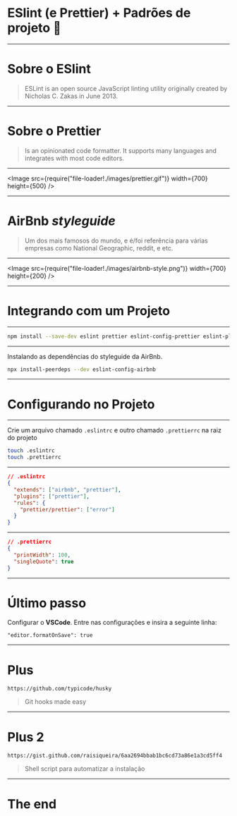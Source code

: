 
# ESlint (e Prettier) + Padrões de projeto 🤩

---

# Sobre o ESlint

> ESLint is an open source JavaScript linting utility originally created by Nicholas C. Zakas in June 2013.

---

# Sobre o Prettier

> Is an opinionated code formatter. It supports many languages and integrates with most code editors.

---

<Image
  src={require("file-loader!./images/prettier.gif")}
  width={700}
  height={500}
/>

---

# AirBnb _styleguide_

> Um dos mais famosos do mundo, e é/foi referência para várias empresas como National Geographic, reddit, e etc.

---

<Image
  src={require("file-loader!./images/airbnb-style.png")}
  width={700}
  height={200}
/>

---

# Integrando com um Projeto

---

```bash
npm install --save-dev eslint prettier eslint-config-prettier eslint-plugin-prettier
```

---

Instalando as dependências do styleguide da AirBnb.

```bash
npx install-peerdeps --dev eslint-config-airbnb
```

---

# Configurando no Projeto

---

Crie um arquivo chamado `.eslintrc` e outro chamado `.prettierrc` na raiz do projeto

```bash
touch .eslintrc
touch .prettierrc
```

---

```json
// .eslintrc
{
  "extends": ["airbnb", "prettier"],
  "plugins": ["prettier"],
  "rules": {
    "prettier/prettier": ["error"]
  }
}
```

---

```json
// .prettierrc
{
  "printWidth": 100,
  "singleQuote": true
}
```

---

# Último passo

Configurar o **VSCode**. Entre nas configurações e insira a seguinte linha:

```
"editor.formatOnSave": true
```

---

# Plus

`https://github.com/typicode/husky`

> Git hooks made easy

---

# Plus 2

```
https://gist.github.com/raisiqueira/6aa2694bbab1bc6cd73a86e1a3cd5ff4
```

> Shell script para automatizar a instalação

---

# The end
